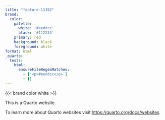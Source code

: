 ```yaml
---
title: "feature-11192"
brand:
  color:
    palette:
      white: '#eeddcc' 
      black: '#112233'
    primary: red
    background: black
    foreground: white
format: html
_quarto:
  tests:
    html:
      ensureFileRegexMatches:
        - ['<p>#eeddcc</p>']
        - []
---
```


{{< brand color white >}}

This is a Quarto website.

To learn more about Quarto websites visit <https://quarto.org/docs/websites>.
